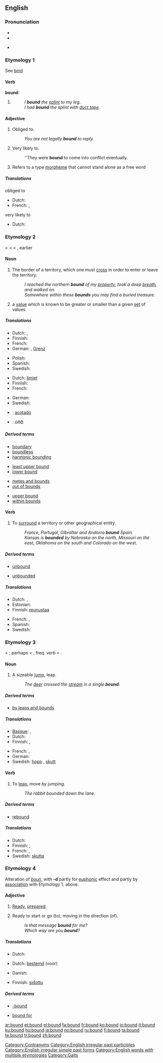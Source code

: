 ==English==

{{rank|expression|Duke|battle|736|bound|York|impossible|greatest}}

===Pronunciation===
* {{SAMPA|/"baUnd/}}
* {{IPA|/ˈbaʊnd/}}
* {{audio|en-us-bound.ogg|Audio (US)}}
*: {{rhymes|aʊnd}}

===Etymology 1===
See [[bind]]

====Verb====
'''bound'''

# {{past of|[[bind]]}}
#: ''I '''bound''' the [[splint]] to my leg.''
#: ''I had '''bound''' the splint with [[duct tape]].''

====Adjective====
{{en-adj|-}}

# {{context|with infinitive}} Obliged to.
#: ''You are not legally '''bound''' to reply.''
# {{context|with infinitive}} Very likely to.
#: ''They were '''bound''' to come into conflict eventually.
# {{linguistics}} Refers to a type [[morpheme]] that cannot stand alone as a free word

=====Translations=====
obliged to
* Dutch: {{t-|nl|gehouden}}
* French: {{t+|fr|obligé}}, {{t+|fr|tenu}}

very likely to
* Dutch: {{t+|nl|geacht}}

===Etymology 2===
< {{etyl|enm}} {{term|bounde}} < {{etyl|fro}} {{term|bunne}} < {{ML.}} {{term|bodina}}, earlier {{term|butina||a bound, limit}}

====Noun====
{{en-noun}}

# {{often|used in plural}} The border of a territory, which one must [[cross]] in order to enter or leave the territory.
#: ''I reached the northern '''bound''' of my [[property]], took a deep [[breath]], and walked on.''
#: ''Somewhere within these '''bounds''' you may find a buried treasure.''
# {{mathematics}} a [[value]] which is known to be greater or smaller than a given [[set]] of values

=====Translations=====
{{trans-top|border of territory}}
* Dutch: {{t+|nl|grens}}, {{t+|nl|limiet}}
* Finnish: {{t+|fi|raja}}
* French: {{t+|fr|frontière}}
* German: {{t|de|Abgrenzung|f}}, [[Grenz]]
{{trans-mid}}
* Polish: {{t+|pl|granica|f}}
* Spanish: {{t-|es|límite}}
* Swedish: {{t+|sv|gräns|c}}
{{trans-bottom}}

{{trans-top|value greater (or smaller) than a given set}}
* Dutch: [[limiet]]
* Finnish: {{t-|fi|raja-arvo}}
* French: {{t+|fr|limite}}
{{trans-mid}}
* German: {{t+|de|Schranke|f}}
* Swedish: {{t+|sv|gräns|c}}
{{trans-bottom}}

{{checktrans-top}}
* {{ttbc|Spanish}}: [[acotado]]
* {{ttbc|Telugu}}: పరిధి
{{checktrans-bottom}}

=====Derived terms=====
{{rel-top4|terms derived from bound (noun: boundary, limit)}}
* [[boundary]]
* [[boundless]]
* [[harmonic bounding]]
{{rel-mid4}}
* [[least upper bound]]
* [[lower bound]]
{{rel-mid4}}
* [[metes and bounds]]
* [[out of bounds]]
{{rel-mid4}}
* [[upper bound]]
* [[within bounds]]
{{rel-bottom}}

====Verb====
{{en-verb}}

# To [[surround]] a territory or other geographical entity.
#: ''France, Portugal, Gibraltar and Andorra '''bound''' Spain.''
#: ''Kansas is '''bounded''' by Nebraska on the north, Missouri on the east, Oklahoma on the south and Colorado on the west.''

=====Derived terms=====
{{rel-top4|terms derived from bound (verb: limit)}}
* [[unbound]]
{{rel-mid}}
* [[unbounded]]
{{rel-mid}}

{{rel-bottom}}

=====Translations=====
{{trans-top|To surround a territory}}
* Dutch: {{t+|nl|begrenzen}}, {{t-|nl|omringen}}
* Estonian: {{t|et|tõkestama}}
* Finnish: [[reunustaa]]
{{trans-mid}}
* French: {{t+|fr|délimiter}}, {{t+|fr|entourer}}
* Spanish: {{t-|es|limitar}}
* Swedish: {{t-|sv|gränsa till}}
{{trans-bottom}}

===Etymology 3===
< {{etyl|fr}} {{term|bondir||to leap, bound, orig. make a loud resounding noise}}; perhaps < {{LL.}} {{term|bombitare||to hum, buzz}}, freq. verb < {{etyl|la}} {{term|bombus||a humming or buzzing}}.

====Noun====
{{en-noun}}

# A sizeable [[jump]], leap.
#: ''The [[deer]] crossed the [[stream]] in a single '''bound'''.''

=====Derived terms=====
* [[by leaps and bounds]]

=====Translations=====
{{trans-top|sizeable jump}}
* [[Basque]]: {{t|eu|jauzi|xs=Basque}}, {{t-|eu|salto|xs=Basque}}
* Dutch: {{t-|nl|sprong}}
* Finnish: {{t-|fi|hyppy}}, {{t-|fi|loikka}}
{{trans-mid}}
* French: {{t+|fr|bond|f}}, {{t+|fr|saut|m}}
* German: {{t+|de|Sprung|m}}
* Swedish: [[hopp]] {{n}}, [[skutt]] {{n}}
{{trans-bottom}}

====Verb====
{{en-verb}}

# To [[leap]], move by jumping.
#: ''The rabbit bounded down the lane.''

=====Derived terms=====
* [[rebound]]

=====Translations=====
* Dutch: {{t+|nl|springen}}
* Finnish: {{t-|fi|hyppiä}}, {{t-|fi|hypähdellä}}
* French: {{t+|fr|bondir}}, {{t+|fr|sauter}}
* Swedish: [[skutta]]

===Etymology 4===
Alteration of ''[[boun]]'', with '''-d''' partly for [[euphonic]] effect and partly by [[association]] with Etymology 1, above.

====Adjective====
{{en-adj}}

# {{obsolete}} [[ready|Ready]], [[prepared]].
# Ready to start or go (to); moving in the direction (of).
#: ''Is that message '''bound''' for me?''
#: ''Which way are you '''bound'''?''

=====Translations=====
{{trans-top|Ready, prepared}}
* Dutch: {{t+|nl|bereid}}
{{trans-mid}}
{{trans-bottom}}

{{trans-top|Ready to start or go (to); moving in the direction (of)}}
* Dutch: [[bestemd]] (voor)
{{trans-mid}}
{{trans-bottom}}

{{trans-top|Constrained by something, or constrained to something}}
* Danish: {{t|da|begrænset}}
{{trans-mid}}
* Finnish: [[sidottu]]
{{trans-bottom}}

=====Derived terms=====
{{rel-top|terms derived from bound (moving in the direction of)}}
* [[-bound]]
{{rel-mid}}
* [[bound for]]
{{rel-bottom}}

[[Category:Contranyms]]
[[Category:English irregular past participles]]
[[Category:English irregular simple past forms]]
[[Category:English words with multiple etymologies]]
[[Category:Gaits]]

[[ar:bound]]
[[et:bound]]
[[el:bound]]
[[fa:bound]]
[[fr:bound]]
[[ko:bound]]
[[io:bound]]
[[it:bound]]
[[ku:bound]]
[[hu:bound]]
[[ja:bound]]
[[no:bound]]
[[ru:bound]]
[[fi:bound]]
[[ta:bound]]
[[te:bound]]
[[tr:bound]]
[[zh:bound]]